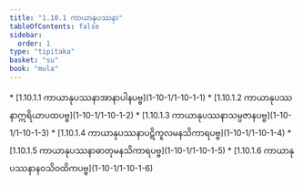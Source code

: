 ```yaml
---
title: "1.10.1 ကာယာနုပဿနာ"
tableOfContents: false
sidebar:
  order: 1
type: "tipitaka"
basket: "su"
book: "mula"
---
```



<DynamicBreadcrumb />



<TableOfContents book="mula" section="1.10.1">
* [1.10.1.1 ကာယာနုပဿနာအာနာပါနပဗ္ဗ](1-10-1/1-10-1-1)
* [1.10.1.2 ကာယာနုပဿနာဣရိယာပထပဗ္ဗ](1-10-1/1-10-1-2)
* [1.10.1.3 ကာယာနုပဿနာသမ္ပဇာနပဗ္ဗ](1-10-1/1-10-1-3)
* [1.10.1.4 ကာယာနုပဿနာပဋိကူလမနသိကာရပဗ္ဗ](1-10-1/1-10-1-4)
* [1.10.1.5 ကာယာနုပဿနာဓာတုမနသိကာရပဗ္ဗ](1-10-1/1-10-1-5)
* [1.10.1.6 ကာယာနုပဿနာနဝသိဝထိကပဗ္ဗ](1-10-1/1-10-1-6)
</TableOfContents>